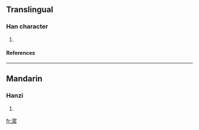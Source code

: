 ==Translingual==
===Han character===
{{Han char|rn=85|rad=水|as=12|sn=15|four=|canj=水尸水手 (ESEQ)}}
# {{defn|Han|sort=水12}}
====References====
{{Han ref|kx=0648.040|dkj=18219|hdz=31749.090|uh=6F3D|ud=28477}}

----
==Mandarin==
===Hanzi===
{{cmn-hanzi|pin=[[tí]] ([[ti2]])|wg=t'i<sup>2</sup>}}
# {{defn|Mandarin}}

[[fr:漽]]